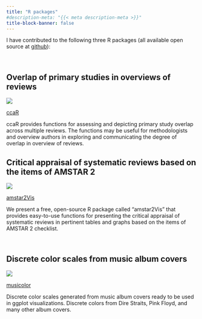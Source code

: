 ```yaml
---
title: "R packages"
#description-meta: "{{< meta description-meta >}}"
title-block-banner: false
---
```



I have contributed to the following three R packages (all available open source at [github](https://github.com/bougioukas/)):



<br>

## Overlap of primary studies in overviews of reviews

::: {.grid}

::: {.g-col-12 .g-col-md-2}
![](/files/images/hex-ccaR.png)

:::

::: {.g-col-12 .g-col-md-10}

[ccaR](https://github.com/thdiakon/ccaR)

ccaR provides functions for assessing and depicting primary study overlap across multiple reviews. The functions may be useful for methodologists and overview authors in exploring and communicating the degree of overlap in overview of reviews.
:::

:::




## Critical appraisal of systematic reviews based on the items of AMSTAR 2

::: {.grid}

::: {.g-col-12 .g-col-md-2}
![](/files/images/hex-amstar2Vis.png)

:::

::: {.g-col-12 .g-col-md-10}

[amstar2Vis](https://github.com/bougioukas/amstar2Vis)

We present a free, open-source R package called “amstar2Vis” that provides easy-to-use functions for presenting the critical appraisal of systematic reviews in pertinent tables and graphs based on the items of AMSTAR 2 checklist.

:::

:::


<br>

## Discrete color scales from music album covers

::: {.grid}

::: {.g-col-12 .g-col-md-2}
![](/files/images/hex-musicolor.png)

:::

::: {.g-col-12 .g-col-md-10}

[musicolor](https://github.com/bougioukas/musicolor)

Discrete color scales generated from music album covers ready to be used in ggplot visualizations. Discrete colors from Dire Straits, Pink Floyd, and many other album covers.

:::

:::

